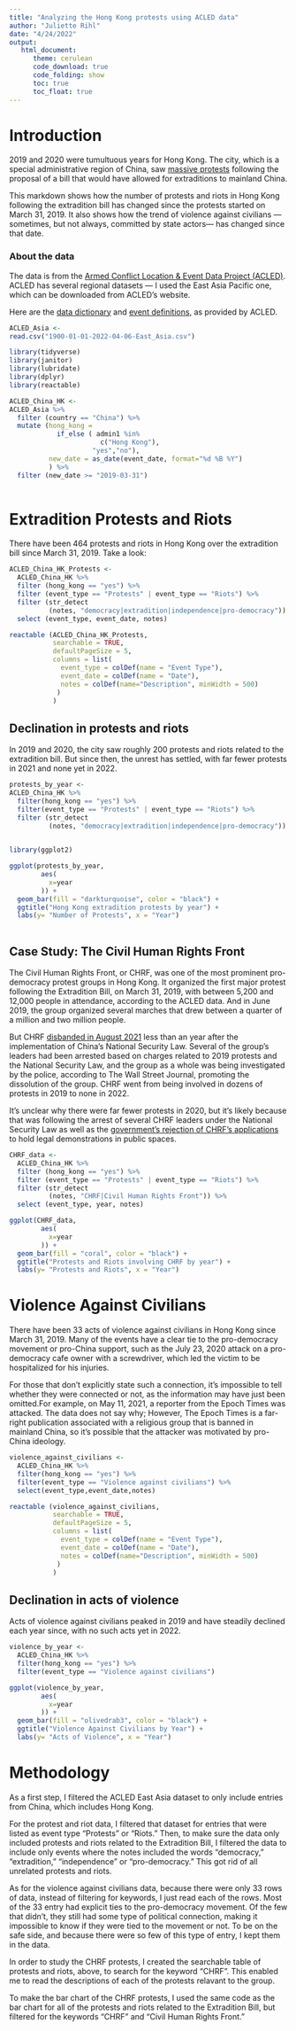 ```yaml
---
title: "Analyzing the Hong Kong protests using ACLED data"
author: "Juliette Rihl"
date: "4/24/2022"
output: 
   html_document:
      theme: cerulean
      code_download: true
      code_folding: show
      toc: true
      toc_float: true
---
```


# Introduction

2019 and 2020 were tumultuous years for Hong Kong. The city, which is a special administrative region of China, saw [massive protests](https://www.reuters.com/article/us-hongkong-protests-timeline/timeline-key-dates-in-hong-kongs-anti-government-protests-idUSKBN23608O) following the proposal of a bill that would have allowed for extraditions to mainland China.

This markdown shows how the number of protests and riots in Hong Kong following the extradition bill has changed since the protests started on March 31, 2019. It also shows how the trend of violence against civilians --- sometimes, but not always, committed by state actors--- has changed since that date.

### About the data

The data is from the [Armed Conflict Location & Event Data Project (ACLED)](https://acleddata.com/#/dashboard). ACLED has several regional datasets --- I used the East Asia Pacific one, which can be downloaded from ACLED's website.

Here are the [data dictionary](https://acleddata.com/acleddatanew//wp-content/uploads/2021/11/ACLED_Codebook_v1_January-2021.pdf) and [event definitions](https://acleddata.com/download/35134/), as provided by ACLED.

```r
ACLED_Asia <-
read.csv("1900-01-01-2022-04-06-East_Asia.csv")
```

```r
library(tidyverse)
library(janitor)
library(lubridate)
library(dplyr)
library(reactable)
```

```r
ACLED_China_HK <-
ACLED_Asia %>%
  filter (country == "China") %>% 
  mutate (hong_kong = 
            if_else ( admin1 %in%
                       c("Hong Kong"),
                     "yes","no"),
          new_date = as_date(event_date, format="%d %B %Y")
          ) %>% 
  filter (new_date >= "2019-03-31")
  
```

# Extradition Protests and Riots

There have been 464 protests and riots in Hong Kong over the extradition bill since March 31, 2019. Take a look:

```r
ACLED_China_HK_Protests <-
  ACLED_China_HK %>% 
  filter (hong_kong == "yes") %>% 
  filter (event_type == "Protests" | event_type == "Riots") %>% 
  filter (str_detect 
          (notes, "democracy|extradition|independence|pro-democracy")) %>% 
  select (event_type, event_date, notes)

reactable (ACLED_China_HK_Protests,
           searchable = TRUE,
           defaultPageSize = 5,
           columns = list(
             event_type = colDef(name = "Event Type"),
             event_date = colDef(name = "Date"),
             notes = colDef(name="Description", minWidth = 500)
            )
           )

```

## Declination in protests and riots

In 2019 and 2020, the city saw roughly 200 protests and riots related to the extradition bill. But since then, the unrest has settled, with far fewer protests in 2021 and none yet in 2022.

```r
protests_by_year <-
ACLED_China_HK %>% 
  filter(hong_kong == "yes") %>% 
  filter(event_type == "Protests" | event_type == "Riots") %>% 
  filter (str_detect 
          (notes, "democracy|extradition|independence|pro-democracy"))
  
```

```r
library(ggplot2)

ggplot(protests_by_year,
        aes(
          x=year
        )) +
  geom_bar(fill = "darkturquoise", color = "black") +
  ggtitle("Hong Kong extradition protests by year") + 
  labs(y= "Number of Protests", x = "Year")
  
```

## Case Study: The Civil Human Rights Front

The Civil Human Rights Front, or CHRF, was one of the most prominent pro-democracy protest groups in Hong Kong. It organized the first major protest following the Extradition Bill, on March 31, 2019, with between 5,200 and 12,000 people in attendance, according to the ACLED data. And in June 2019, the group organized several marches that drew between a quarter of a million and two million people. 

But CHRF [disbanded in August 2021](https://www.wsj.com/articles/group-behind-some-of-hong-kongs-biggest-protests-to-disband-11629017049) less than an year after the implementation of China's National Security Law. Several of the group's leaders had been arrested based on charges related to 2019 protests and the National Security Law, and the group as a whole was being investigated by the police, according to The Wall Street Journal, promoting the dissolution of the group. CHRF went from being involved in dozens of protests in 2019 to none in 2022. 

It's unclear why there were far fewer protests in 2020, but it's likely because that was following the arrest of several CHRF leaders under the National Security Law as well as the [government's rejection of CHRF's applications](https://www.cnn.com/2021/08/15/asia/hong-kong-chrf-disbands-intl-hnk/index.html) to hold legal demonstrations in public spaces.

```r
CHRF_data <-
  ACLED_China_HK %>% 
  filter (hong_kong == "yes") %>% 
  filter (event_type == "Protests" | event_type == "Riots") %>% 
  filter (str_detect 
          (notes, "CHRF|Civil Human Rights Front")) %>% 
  select (event_type, year, notes)

ggplot(CHRF_data,
        aes(
          x=year
        )) +
  geom_bar(fill = "coral", color = "black") +
  ggtitle("Protests and Riots involving CHRF by year") + 
  labs(y= "Protests and Riots", x = "Year")

```


# Violence Against Civilians

There have been 33 acts of violence against civilians in Hong Kong since March 31, 2019. Many of the events have a clear tie to the pro-democracy movement or pro-China support, such as the July 23, 2020 attack on a pro-democracy cafe owner with a screwdriver, which led the victim to be hospitalized for his injuries.

For those that don't explicitly state such a connection, it's impossible to tell whether they were connected or not, as the information may have just been omitted.For example, on May 11, 2021, a reporter from the Epoch Times was attacked. The data does not say why; However, The Epoch Times is a far-right publication associated with a religious group that is banned in mainland China, so it's possible that the attacker was motivated by pro-China ideology.

```r
violence_against_civilians <-
  ACLED_China_HK %>% 
  filter(hong_kong == "yes") %>% 
  filter(event_type == "Violence against civilians") %>% 
  select(event_type,event_date,notes)

reactable (violence_against_civilians,
           searchable = TRUE,
           defaultPageSize = 5,
           columns = list(
             event_type = colDef(name = "Event Type"),
             event_date = colDef(name = "Date"),
             notes = colDef(name="Description", minWidth = 500)
            )
           )

```

## Declination in acts of violence

Acts of violence against civilians peaked in 2019 and have steadily declined each year since, with no such acts yet in 2022.

```r
violence_by_year <-
  ACLED_China_HK %>% 
  filter(hong_kong == "yes") %>% 
  filter(event_type == "Violence against civilians")

ggplot(violence_by_year,
        aes(
          x=year
        )) +
  geom_bar(fill = "olivedrab3", color = "black") +
  ggtitle("Violence Against Civilians by Year") + 
  labs(y= "Acts of Violence", x = "Year")

```

# Methodology

As a first step, I filtered the ACLED East Asia dataset to only include entries from China, which includes Hong Kong.

For the protest and riot data, I filtered that dataset for entries that were listed as event type "Protests" or "Riots." Then, to make sure the data only included protests and riots related to the Extradition Bill, I filtered the data to include only events where the notes included the words "democracy," "extradition," "independence" or "pro-democracy." This got rid of all unrelated protests and riots.

As for the violence against civilians data, because there were only 33 rows of data, instead of filtering for keywords, I just read each of the rows. Most of the 33 entry had explicit ties to the pro-democracy movement. Of the few that didn't, they still had some type of political connection, making it impossible to know if they were tied to the movement or not. To be on the safe side, and because there were so few of this type of entry, I kept them in the data.

In order to study the CHRF protests, I created the searchable table of protests and riots, above, to search for the keyword "CHRF". This enabled me to read the descriptions of each of the protests relavant to the group.

To make the bar chart of the CHRF protests, I used the same code as the bar chart for all of the protests and riots related to the Extradition Bill, but filtered for the keywords "CHRF" and "Civil Human Rights Front."